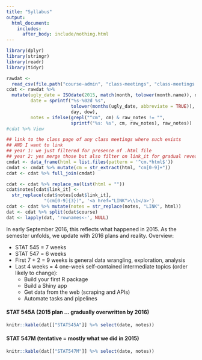 ```yaml
---
title: "Syllabus"
output:
  html_document:
    includes:
      after_body: include/nothing.html
---
```


```r
library(dplyr)
library(stringr)
library(readr)
library(tidyr)
```

```r
rawdat <-
  read_csv(file.path("course-admin", "class-meetings", "class-meetings.csv"))
cdat <- rawdat %>%
  mutate(ugly_date = ISOdate(2015, match(month, tolower(month.name)), day),
         date = sprintf("%s-%02d %s",
                        tolower(months(ugly_date, abbreviate = TRUE)),
                        day, dow),
         notes = ifelse(grepl("^cm", cm) & raw_notes != "",
                        sprintf("%s: %s", cm, raw_notes), raw_notes))
#cdat %>% View

## link to the class page of any class meetings where such exists
## AND I want to link
## year 1: we just filtered for presence of .html file
## year 2: yes merge those but also filter on link_it for gradual reveal
cmdat <- data_frame(html = list.files(pattern = '^cm.*html$'))
cmdat <- cmdat %>% mutate(cm = str_extract(html, "cm[0-9]+"))
cdat <- cdat %>% full_join(cmdat)

cdat <- cdat %>% replace_na(list(html = ""))
cdat$notes[cdat$link_it] <-
  str_replace(cdat$notes[cdat$link_it],
              "(cm[0-9]{3})", '<a href="LINK">\\1</a>')
cdat <- cdat %>% mutate(notes = str_replace(notes, "LINK", html))
dat <- cdat %>% split(cdat$course)
dat <- lapply(dat, 'rownames<-', NULL)
```

In early September 2016, this reflects what happened in 2015. As the semester unfolds, we update with 2016 plans and reality. Overview:

  * STAT 545 = 7 weeks
  * STAT 547 = 6 weeks
  * First 7 + 2 = 9 weeks is general data wrangling, exploration, analysis
  * Last 4 weeks = 4 one-week self-contained intermediate topics (order likely to change):
    - Build your first R package
    - Build a Shiny app
    - Get data from the web (scraping and APIs)
    - Automate tasks and pipelines

<!-- unholy hack to make following two tables less wide and the same wide -->
<style type="text/css">
table {
   max-width: 50%;
}
</style>

#### STAT 545A (2015 plan ... gradually overwritten by 2016)

```r
knitr::kable(dat[["STAT545A"]] %>% select(date, notes))
```

#### STAT 547M (tentative = mostly what we did in 2015)

```r
knitr::kable(dat[["STAT547M"]] %>% select(date, notes))
```
